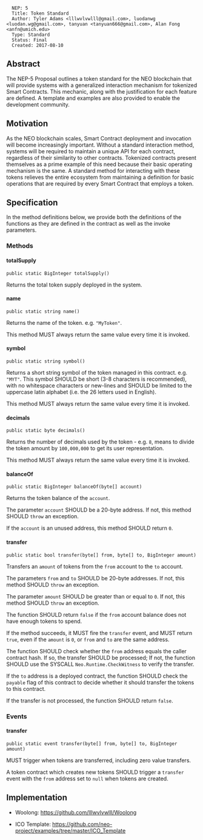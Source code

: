 <pre>
  NEP: 5
  Title: Token Standard
  Author: Tyler Adams <lllwvlvwlll@gmail.com>, luodanwg <luodan.wg@gmail.com>, tanyuan <tanyuan666@gmail.com>, Alan Fong <anfn@umich.edu>
  Type: Standard
  Status: Final
  Created: 2017-08-10
</pre>

==Abstract==

The NEP-5 Proposal outlines a token standard for the NEO blockchain that will provide systems with a generalized interaction mechanism for tokenized Smart Contracts.  This mechanic, along with the justification for each feature are defined.  A template and examples are also provided to enable the development community.

==Motivation==

As the NEO blockchain scales, Smart Contract deployment and invocation will become increasingly important.  Without a standard interaction method, systems will be required to maintain a unique API for each contract, regardless of their similarity to other contracts.  Tokenized contracts present themselves as a prime example of this need because their basic operating mechanism is the same.  A standard method for interacting with these tokens relieves the entire ecosystem from maintaining a definition for basic operations that are required by every Smart Contract that employs a token.

==Specification==

In the method definitions below, we provide both the definitions of the functions as they are defined in the contract as well as the invoke parameters.

===Methods===

====totalSupply====

<pre>
public static BigInteger totalSupply()
</pre>

Returns the total token supply deployed in the system.

====name====

<pre>
public static string name()
</pre>

Returns the name of the token. e.g. <code>"MyToken"</code>.

This method MUST always return the same value every time it is invoked.

====symbol====

<pre>
public static string symbol()
</pre>

Returns a short string symbol of the token managed in this contract. e.g. <code>"MYT"</code>. This symbol SHOULD be short (3-8 characters is recommended), with no whitespace characters or new-lines and SHOULD be limited to the uppercase latin alphabet (i.e. the 26 letters used in English).

This method MUST always return the same value every time it is invoked.

====decimals====

<pre>
public static byte decimals()
</pre>

Returns the number of decimals used by the token - e.g. <code>8</code>, means to divide the token amount by <code>100,000,000</code> to get its user representation.

This method MUST always return the same value every time it is invoked.

====balanceOf====

<pre>
public static BigInteger balanceOf(byte[] account)
</pre>

Returns the token balance of the <code>account</code>.

The parameter <code>account</code> SHOULD be a 20-byte address. If not, this method SHOULD <code>throw</code> an exception.

If the <code>account</code> is an unused address, this method SHOULD return <code>0</code>.

====transfer====

<pre>
public static bool transfer(byte[] from, byte[] to, BigInteger amount)
</pre>

Transfers an <code>amount</code> of tokens from the <code>from</code> account to the <code>to</code> account.

The parameters <code>from</code> and <code>to</code> SHOULD be 20-byte addresses. If not, this method SHOULD <code>throw</code> an exception.

The parameter <code>amount</code> SHOULD be greater than or equal to <code>0</code>. If not, this method SHOULD <code>throw</code> an exception.

The function SHOULD return <code>false</code> if the <code>from</code> account balance does not have enough tokens to spend.

If the method succeeds, it MUST fire the <code>transfer</code> event, and MUST return <code>true</code>, even if the <code>amount</code> is <code>0</code>, or <code>from</code> and <code>to</code> are the same address.

The function SHOULD check whether the <code>from</code> address equals the caller contract hash. If so, the transfer SHOULD be processed; If not, the function SHOULD use the SYSCALL <code>Neo.Runtime.CheckWitness</code> to verify the transfer.

If the <code>to</code> address is a deployed contract, the function SHOULD check the <code>payable</code> flag of this contract to decide whether it should transfer the tokens to this contract.

If the transfer is not processed, the function SHOULD return <code>false</code>.

===Events===

====transfer====

<pre>
public static event transfer(byte[] from, byte[] to, BigInteger amount)
</pre>

MUST trigger when tokens are transferred, including zero value transfers.

A token contract which creates new tokens SHOULD trigger a <code>transfer</code> event with the <code>from</code> address set to <code>null</code> when tokens are created.

==Implementation==

*Woolong: https://github.com/lllwvlvwlll/Woolong

*ICO Template: https://github.com/neo-project/examples/tree/master/ICO_Template
